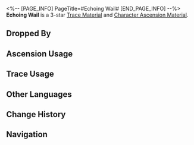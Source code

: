 <%-- [PAGE_INFO]
PageTitle=#Echoing Wail#
[END_PAGE_INFO] --%>
{{Item Infobox
|id          = 115012
|image       = Item Echoing Wail.png{{subst:void|<!--$UPLOAD:<<SpriteOutput/ItemFigures/115012.png>-<Item Echoing Wail.png>-<Item Icons>>-->}}
|type        = Trace Material
|type2       = Character Ascension Material
|invCategory = Upgrade Materials
|rarity      = 3
|effect      = 
|description = A fractured carapace from black tide creatures. Normal material used for enhancement.
|source1     = [[Black Tide Creatures at Equilibrium Level 2 or higher]]
|source2     = [[Omni-Synthesizer]] &mdash; Material Synthesis
|source3     = [[Divergent Universe enemies]]
|source4     = [[Simulated Universe]] enemies
|source5     = [[Omni-Synthesizer]] &mdash; Material Exchange
}}
{{Description|Grotesque heads roar, ragged blades keen enough to sunder all, while the genesis of the scourge still lurks, veiled in the shadows and shrouded by the mists of death.<br /><br />''"Why do you lament alone at the gravestone?"''}}
'''Echoing Wail''' is a 3-star [[Trace Material]] and [[Character Ascension Material]].

==Dropped By==
{{Dropped By}}

==Ascension Usage==
{{Ascension Usage}}

==Trace Usage==
{{Trace Usage}}

==Other Languages==
{{Other Languages
|en   = Echoing Wail
|zhs  = 悲鸣由远及近
|zht  = 悲鳴由遠及近
|ja   = 遠くから近づく悲鳴
|ko   = 점점 가까워지는 비명
|es   = Gemido resonante
|fr   = Gémissement retentissant
|ru   = Эхо плача
|th   = Echoing Wail
|vi   = Tiếng Khóc Vang Vọng
|de   = Wehklagen aus der Ferne
|id   = Echoing Wail
|pt   = Ecos Lamuriosos
}}

==Change History==
{{Change History|3.1}}

==Navigation==
{{Upgrade Material Navbox}}